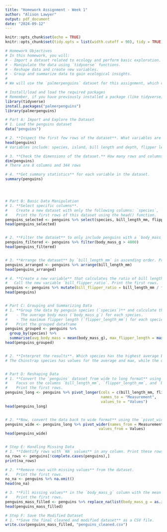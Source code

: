 ```yaml
---
title: "Homework Assignment - Week 1"
author: "Alison Lawyer"
output: pdf_document
date: "2024-09-12"
---
```


```r
knitr::opts_chunk$set(echo = TRUE)
knitr::opts_chunk$set(tidy.opts = list(width.cutoff = 90), tidy = TRUE)
```



```r

# Homework Objectives
# In this homework, you will:
# - Import a dataset related to ecology and perform basic exploration.
# - Manipulate the data using `tidyverse` functions.
# - Reshape data and create new variables.
# - Group and summarize data to gain ecological insights.
# 
# We will use the `palmerpenguins` dataset for this assignment, which contains data about three species of penguins in the Palmer Archipelago, Antarctica.

# Install/load and load the required packages
# Remember, if you have previously installed a package (like tidyverse) you do not need to install it again, just load it
library(tidyverse)
install.packages("palmerpenguins")
library(palmerpenguins)

# Part A: Import and Explore the Dataset
# 1. Load the penguins dataset
data("penguins")

# 2. **Inspect the first few rows of the dataset**. What variables are included in the dataset?
head(penguins)
# Variables include: species, island, bill length and depth, flipper length, body mass, sex and year

# 3. **Check the dimensions of the dataset.** How many rows and columns are there?
dim(penguins)
# There are 8 columns and 344 rows

# 4. **Get summary statistics** for each variable in the dataset.
summary(penguins)




# Part B: Basic Data Manipulation
# 1. **Select specific columns**. 
#    Create a new dataset with only the following columns: `species`, `bill_length_mm`, `flipper_length_mm`, and `body_mass_g`. 
#    Print the first rows of this dataset using the head() function. 
penguins_selected <- penguins %>% select(species, bill_length_mm, flipper_length_mm, body_mass_g)
head(penguins_selected)


# 2. **Filter the dataset** to only include penguins with a `body_mass_g` greater than 4000 grams. Print the first rows.
penguins_filtered <- penguins %>% filter(body_mass_g > 4000)
head(penguins_filtered)


# 3. **Arrange the dataset** by `bill_length_mm` in ascending order. Print the first rows. 
penguins_arranged <- penguins %>% arrange(bill_length_mm)
head(penguins_arranged)

# 4. **Create a new variable** that calculates the ratio of bill length (`bill_length_mm`) to flipper length (`flipper_length_mm`). 
#   Call the new variable `bill_flipper_ratio`. Print the first rows. 
penguins <- penguins %>% mutate(bill_flipper_ratio = bill_length_mm / flipper_length_mm)
head(penguins)


# Part C: Grouping and Summarizing Data
# 1. **Group the data by penguin species (`species`)** and calculate the following summaries:
#    - The average body mass (`body_mass_g`) for each species.
#    - The maximum flipper length (`flipper_length_mm`) for each species.
#    Print the grouped dataframe
penguins_grouped <- penguins %>% 
  group_by(species) %>% 
  summarise(avg_body_mass = mean(body_mass_g), max_flipper_length = max(flipper_length_mm))
head(penguins_grouped)


# 2. **Interpret the results**. Which species has the highest average body mass? Which species has the longest maximum flipper length?
# The Chinstrap species has values for the average and max, while the other two species show "NA".


# Part D: Reshaping Data
# 1. **Convert the `penguins` dataset from wide to long format** using the `pivot_longer()` function. 
#    Focus on the columns `bill_length_mm`, `flipper_length_mm`, and `body_mass_g`. 
#    Print the first rows. 
penguins_long <- penguins %>% pivot_longer(cols = c(bill_length_mm, flipper_length_mm, body_mass_g),
                                           names_to = "Measurement",
                                           values_to = "Values")
head(penguins_long)


# 2. **Now, convert the data back to wide format** using the `pivot_wider()` function. Print the first rows. 
penguins_wide <- penguins_long %>% pivot_wider(names_from = Measurement,
                                          values_from = Values)
head(penguins_wide)


# Step E: Handling Missing Data
# 1. **Identify rows with `NA` values** in any column. Print these rows. 
na_rows <- penguins[!complete.cases(penguins),]
print(na_rows)

# 2. **Remove rows with missing values** from the dataset. 
#.   Print the first rows. 
no_na <- penguins %>% na.omit()
head(no_na)

# 3. **Fill missing values** in the `body_mass_g` column with the mean body mass.
#    Print the first rows. 
penguins_mass_filled <- penguins %>% replace_na(list(body_mass_g = as.integer(mean(no_na$body_mass_g))))
head(penguins_mass_filled)

# Step F: Save the Modified Dataset
# 1. **Save the final cleaned and modified dataset** as a CSV file.
write.csv(penguins_mass_filled, "penguins_cleaned.csv")


```

